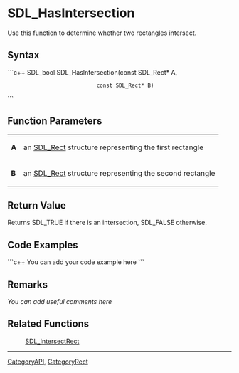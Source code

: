 <!-- pragma section-numbers off -->
<!-- pragma disable-camelcase -->

= SDL_HasIntersection =
Use this function to determine whether two rectangles intersect.


== Syntax ==
```c++
SDL_bool SDL_HasIntersection(const SDL_Rect* A,
                             const SDL_Rect* B)
```

== Function Parameters ==
{|
|'''A'''
|an [[SDL_Rect]] structure representing the first rectangle
|-
|'''B'''
|an [[SDL_Rect]] structure representing the second rectangle
|}

== Return Value ==
Returns SDL_TRUE if there is an intersection, SDL_FALSE otherwise.

== Code Examples ==
```c++
You can add your code example here
```

== Remarks ==
''You can add useful comments here''

== Related Functions ==
:[[SDL_IntersectRect]]

----
[[CategoryAPI]], [[CategoryRect]]
